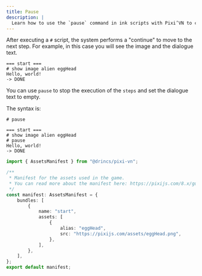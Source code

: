 ```yaml
---
title: Pause
description: |
  Learn how to use the `pause` command in ink scripts with Pixi’VN to control step execution and dialogue flow.
---
```


After executing a `#` script, the system performs a <DynamicLink href="/start/labels-flow#continue">"continue"</DynamicLink> to move to the next step. For example, in this case you will see the image and the dialogue text.

```ink
=== start ===
# show image alien eggHead
Hello, world!
-> DONE
```

You can use `pause` to stop the execution of the `steps` and set the dialogue text to empty.

The syntax is:

`# pause`

```ink tab="ink/start.ink"
=== start ===
# show image alien eggHead
# pause
Hello, world!
-> DONE
```

```ts tab="assets/manifest.ts"
import { AssetsManifest } from "@drincs/pixi-vn";

/**
 * Manifest for the assets used in the game.
 * You can read more about the manifest here: https://pixijs.com/8.x/guides/components/assets#loading-multiple-assets
 */
const manifest: AssetsManifest = {
    bundles: [
        {
            name: "start",
            assets: [
                {
                    alias: "eggHead",
                    src: "https://pixijs.com/assets/eggHead.png",
                },
            ],
        },
    ],
};
export default manifest;
```

<PauseExample />
